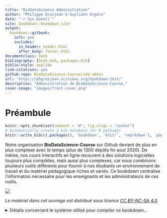 ```yaml
--- 
title: "BioDataScience Administration"
author: "Philippe Grosjean & Guyliann Engels"
date: "`r Sys.Date()`"
site: bookdown::bookdown_site
output:
  bookdown::gitbook:
    info: yes
    includes:
      in_header: header.html
      after_body: footer.html
documentclass: book
bibliography: [book.bib, packages.bib]
biblio-style: apalike
link-citations: yes
github-repo: BioDataScience-Course/sdd-admin
url: 'http\://phgrosjean.sciviews.org/bookdown-test/'
description: "Administration de BioDataScience-Course."
cover-image: "images/front-cover.png"
---
```


# Préambule {-}

```r
knitr::opts_chunk$set(comment = "#", fig.align = "center")
# Automatically create a bib database for R packages
knitr::write_bib(c(.packages(), 'bookdown', 'knitr', 'rmarkdown'), 'packages.bib')
```

Notre organisation **BioDataScience-Course** sur Github devient de plus en plus complexe avec le temps (plus de 1300 dépôts fin aout 2020). De même, nos cours interactifs en ligne recourent à des solutions logicielles toujours plus complètes, mais aussi plus complexes, car nous combinons plusieurs outils différents pour fournir à nos étudiants un environnement de travail et du matériel pédagogique riches et variés. Ce bookdown centralise l'information nécessaire pour les enseignants et les administrateurs de ces outils.

![](images/front-cover.png)



_Le matériel dans cet ouvrage est distribué sous licence [CC BY-NC-SA 4.0](https://creativecommons.org/licenses/by-nc-sa/4.0/deed.fr)._


<details>
<summary>Détails concernant le système utilisé pour compiler ce bookdown...</summary>

##### Information système {-}

```r
sessioninfo::session_info()
```

</details>

